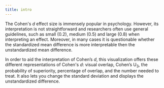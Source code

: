 ```yaml
---
title: intro
---
```

The Cohen's *d* effect size is immensely popular in psychology.
However, its interpretation is not straightforward and researchers 
often use general guidelines, such as small (0.2), medium (0.5) and
large (0.8) when interpreting an effect. Moreover, in many cases it is
questionable whether the standardized mean difference is more
interpretable then the unstandardized mean difference.

In order to aid the interpretation of Cohen’s *d*, this
visualization offers these different representations of Cohen's *d*:
visual overlap, Cohen’s U<sub>3</sub>, the probability of superiority,
percentage of overlap, and the number needed to treat. It also lets you
change the standard deviation and displays the unstandardized difference.


